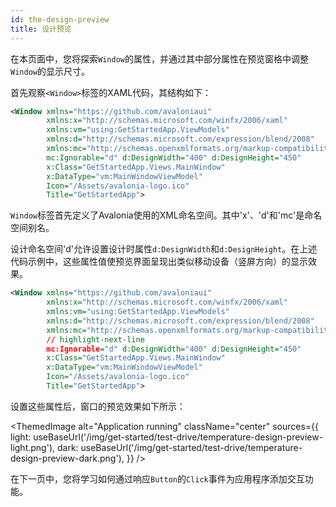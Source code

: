 ```yaml
---
id: the-design-preview
title: 设计预览
---
```



在本页面中，您将探索`Window`的属性，并通过其中部分属性在预览窗格中调整`Window`的显示尺寸。

首先观察`<Window>`标签的XAML代码，其结构如下：

```xml
<Window xmlns="https://github.com/avaloniaui"
        xmlns:x="http://schemas.microsoft.com/winfx/2006/xaml"
        xmlns:vm="using:GetStartedApp.ViewModels"
        xmlns:d="http://schemas.microsoft.com/expression/blend/2008"
        xmlns:mc="http://schemas.openxmlformats.org/markup-compatibility/2006"
        mc:Ignorable="d" d:DesignWidth="400" d:DesignHeight="450"
        x:Class="GetStartedApp.Views.MainWindow"
        x:DataType="vm:MainWindowViewModel"
        Icon="/Assets/avalonia-logo.ico"
        Title="GetStartedApp">
```

`Window`标签首先定义了Avalonia使用的XML命名空间。其中'x'、'd'和'mc'是命名空间别名。

设计命名空间'd'允许设置设计时属性`d:DesignWidth`和`d:DesignHeight`。在上述代码示例中，这些属性值使预览界面呈现出类似移动设备（竖屏方向）的显示效果。

```xml
<Window xmlns="https://github.com/avaloniaui"
        xmlns:x="http://schemas.microsoft.com/winfx/2006/xaml"
        xmlns:vm="using:GetStartedApp.ViewModels"
        xmlns:d="http://schemas.microsoft.com/expression/blend/2008"
        xmlns:mc="http://schemas.openxmlformats.org/markup-compatibility/2006"
        // highlight-next-line
        mc:Ignorable="d" d:DesignWidth="400" d:DesignHeight="450"
        x:Class="GetStartedApp.Views.MainWindow"
        x:DataType="vm:MainWindowViewModel"
        Icon="/Assets/avalonia-logo.ico"
        Title="GetStartedApp">
```

设置这些属性后，窗口的预览效果如下所示：

<ThemedImage
            alt="Application running"
            className="center"
            sources={{
                light: useBaseUrl('/img/get-started/test-drive/temperature-design-preview-light.png'),
                dark: useBaseUrl('/img/get-started/test-drive/temperature-design-preview-dark.png'),
            }}
            />

在下一页中，您将学习如何通过响应`Button`的`Click`事件为应用程序添加交互功能。 
